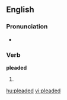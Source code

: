 ==English==

===Pronunciation===
* {{IPA|/'plidəd/}}

===Verb===
'''pleaded'''

# {{past of|plead}}

[[hu:pleaded]]
[[vi:pleaded]]